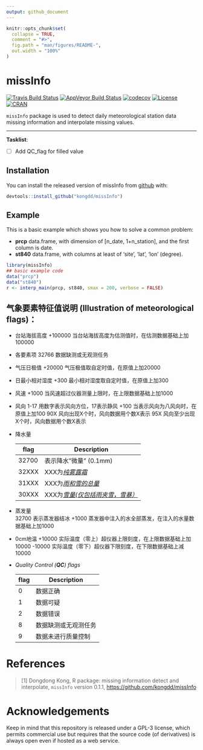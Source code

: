```yaml
---
output: github_document
---
```


<!-- README.md is generated from README.Rmd. Please edit that file -->

```r
knitr::opts_chunk$set(
  collapse = TRUE,
  comment = "#>",
  fig.path = "man/figures/README-",
  out.width = "100%"
)
```
# missInfo

[![Travis Build Status](https://travis-ci.org/kongdd/missInfo.svg?branch=master)](https://travis-ci.org/kongdd/missInfo)
[![AppVeyor Build Status](https://ci.appveyor.com/api/projects/status/github/kongdd/missInfo?branch=master&svg=true)](https://ci.appveyor.com/project/kongdd/missInfo)
[![codecov](https://codecov.io/gh/kongdd/missInfo/branch/master/graph/badge.svg)](https://codecov.io/gh/kongdd/missInfo)
[![License](http://img.shields.io/badge/license-GPL%20%28%3E=%203%29-brightgreen.svg?style=flat)](http://www.gnu.org/licenses/gpl-3.0.html)
[![CRAN](http://www.r-pkg.org/badges/version/missInfo)](https://cran.r-project.org/package=missInfo)

`missInfo` package is used to detect daily meteorological station data missing information and interpolate missing values.

------

 **Tasklist**:

- [ ] Add QC_flag for filled value

## Installation

You can install the released version of missInfo from [github](https://github.com/kongdd/missInfo) with:

``` r
devtools::install_github("kongdd/missInfo")
```

## Example

This is a basic example which shows you how to solve a common problem:

* **prcp** data.frame, with dimension of [n_date, 1+n_station], and the first column is date.
* **st840** data.frame, with columns at least of 'site', 'lat', 'lon' (degree).

```r
library(missInfo)
## basic example code
data("prcp")
data("st840")
r <- interp_main(prcp, st840, smax = 200, verbose = FALSE)
```


## 气象要素特征值说明 (Illustration of meteorological flags)：

* 台站海拔高度  +100000 当台站海拔高度为估测值时，在估测数据基础上加100000

* 各要素项  32766 数据缺测或无观测任务

* 气压日极值 +20000  气压极值取自定时值，在原值上加20000

* 日最小相对湿度 +300  最小相对湿度取自定时值，在原值上加300

* 风速  +1000 当风速超过仪器测量上限时，在上限数据基础上加1000

* 风向  1-17  用数字表示风向方位，17表示静风
  +100  当表示风向为八风向时，在原值上加100
  90X 风向出现X个时，风向数据用个数X表示
  95X 风向至少出现X个时，风向数据用个数X表示

* 降水量   

  | flag | Description           |
  | ---- | --------------------  |
  |32700 | 表示降水"微量" (0.1mm) |
  |32XXX | XXX为*<u>纯雾露霜</u>* |
  |31XXX | XXX为<u>*雨和雪的总量*</u> |
  |30XXX | XXX为<u>*雪量(仅包括雨夹雪，雪暴）*</u> |

* 蒸发量   
  32700 表示蒸发器结冰
  +1000 蒸发器中注入的水全部蒸发，在注入的水量数据基础上加1000

* 0cm地温 
  +10000  实际温度（零上）超仪器上限刻度，在上限数据基础上加10000
  -10000  实际温度（零下）超仪器下限刻度，在下限数据基础上减10000

* *Quality Control (**QC**) flags*

  | flag | Description          |
  | ---- | -------------------- |
  | 0    | 数据正确             |
  | 1    | 数据可疑             |
  | 2    | 数据错误             |
  | 8    | 数据缺测或无观测任务 |
  | 9    | 数据未进行质量控制   |

# **References**


> \[1\] Dongdong Kong, R package: missing information detect and interpolate, `missInfo` version 0.1.1, <https://github.com/kongdd/missInfo>

# Acknowledgements

Keep in mind that this repository is released under a GPL-3 license, which permits commercial use but requires that the source code (of derivatives) is always open even if hosted as a web service.
